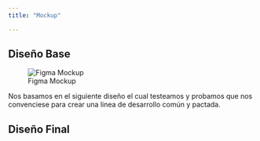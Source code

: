 ```yaml
---
title: "Mockup"

---
```


## Diseño Base

![Figma Mockup](../img/FigmaMockup.png)

Nos basamos en el siguiente diseño el cual testeamos y probamos que nos convenciese para crear una linea de desarrollo común y pactada. 


## Diseño Final 

